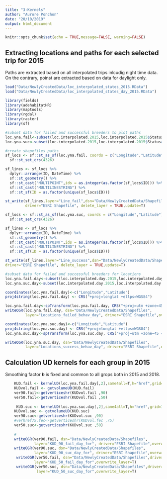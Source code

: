```yaml
---
title: "3-Kernels"
author: "Aurore Ponchon"
date: "20/10/2019"
output: html_document
---
```


```r
knitr::opts_chunk$set(echo = TRUE,message=FALSE, warning=FALSE)
```

## Extracting locations and paths for each selected trip for 2015

Paths are extracted based on all interpolated trips inlcudig night time data. On the contrary, poinst are extracted based on data for daylight only.

```r
load("Data/NewlyCreatedData/loc_interpolated_states_2015.RData")
load("Data/NewlyCreatedData/loc_interpolated_states_day_2015.RData")

library(fields)
library(adehabitatHR)
library(maptools)
library(rgdal)
library(raster)
library(sf)

#subset data for failed and successful breeders to plot paths
loc.yna.fail<-subset(loc.interpolated.2015,loc.interpolated.2015$Status=="fail")
loc.yna.suc<-subset(loc.interpolated.2015,loc.interpolated.2015$Status=="success")

#create shapefiles paths
sf_locs <- sf::st_as_sf(loc.yna.fail, coords = c("Longitude","Latitude")) %>% 
  sf::st_set_crs(4326)

sf_lines <- sf_locs %>%
  dplyr::arrange(ID, DateTime) %>%
  sf::st_geometry() %>%
  sf::st_cast("MULTIPOINT",ids = as.integer(as.factor(sf_locs$ID))) %>%
  sf::st_cast("MULTILINESTRING") %>%
  sf::st_sf(ID = as.factor(unique(sf_locs$ID)))

st_write(sf_lines,layer="Line_fail",dsn="Data/NewlyCreatedData/Shapefiles",
         driver="ESRI Shapefile", delete_layer = TRUE,update=T)

sf_locs <- sf::st_as_sf(loc.yna.suc, coords = c("Longitude","Latitude")) %>% 
  sf::st_set_crs(4326)

sf_lines <- sf_locs %>%
  dplyr::arrange(ID, DateTime) %>%
  sf::st_geometry() %>%
  sf::st_cast("MULTIPOINT",ids = as.integer(as.factor(sf_locs$ID))) %>%
  sf::st_cast("MULTILINESTRING") %>%
  sf::st_sf(ID = as.factor(unique(sf_locs$ID)))

st_write(sf_lines,layer="Line_success",dsn="Data/NewlyCreatedData/Shapefiles",
driver="ESRI Shapefile", delete_layer = TRUE,update=T)

#subset data for failed and successful breeders for locations
loc.yna.fail.day<-subset(loc.interpolated.day.2015,loc.interpolated.day.2015$Status=="fail")
loc.yna.suc.day<-subset(loc.interpolated.day.2015,loc.interpolated.day.2015$Status=="success")

coordinates(loc.yna.fail.day)<-c("Longitude","Latitude")
proj4string(loc.yna.fail.day) <- CRS("+proj=longlat +ellps=WGS84")

loc.yna.fail.day<-spTransform(loc.yna.fail.day, CRS("+proj=utm +zone=45 +ellps=WGS84"))
writeOGR(loc.yna.fail.day, dsn="Data/NewlyCreatedData/Shapefiles",
         layer="Locations_failed_behav_day", driver="ESRI Shapefile",overwrite_layer=T)

coordinates(loc.yna.suc.day)<-c("Longitude","Latitude")
proj4string(loc.yna.suc.day) <- CRS("+proj=longlat +ellps=WGS84")
loc.yna.suc.day<-spTransform(loc.yna.suc.day, CRS("+proj=utm +zone=45 +ellps=WGS84"))

writeOGR(loc.yna.suc.day, dsn="Data/NewlyCreatedData/Shapefiles",
         layer="Locations_success_behav_day", driver="ESRI Shapefile",overwrite_layer=T)
```

## Calculation UD kernels for each group in 2015

Smoothing factor ***h*** is fixed and common to all grops both in 2015 and 2018.

```r

    KUD.fail <- kernelUD(loc.yna.fail.day[,2],same4all=T,h="href",grid=1000)
    KUDvol.fail <- getvolumeUD(KUD.fail)
    ver90.fail<-getverticeshr(KUDvol.fail ,90)
    ver50.fail<-getverticeshr(KUDvol.fail ,50)
    
     KUD.suc <- kernelUD(loc.yna.suc.day[,2],same4all=T,h="href",grid=1000)
    KUDvol.suc <- getvolumeUD(KUD.suc)
    ver90.suc<-getverticeshr(KUDvol.suc ,90)
    #verhref75.fec<-getverticeshr(KUDvol.fec ,75)
    ver50.suc<-getverticeshr(KUDvol.suc ,50)
    
    # 
    writeOGR(ver90.fail, dsn="Data/NewlyCreatedData/Shapefiles",
             layer="KUD_90_fail_day_for", driver="ESRI Shapefile",overwrite_layer=T)
    writeOGR(ver90.suc, dsn="Data/NewlyCreatedData/Shapefiles",
             layer="KUD_90_suc_day_for", driver="ESRI Shapefile",overwrite_layer=T)
     writeOGR(ver50.fail, dsn="Data/NewlyCreatedData/Shapefiles",driver="ESRI Shapefile",
             layer="KUD_50_fail_day_for",overwrite_layer=T)
     writeOGR(ver50.suc, dsn="Data/NewlyCreatedData/Shapefiles",driver="ESRI Shapefile",
              layer="KUD_50_suc_day_for",overwrite_layer=T)
     
     

```

